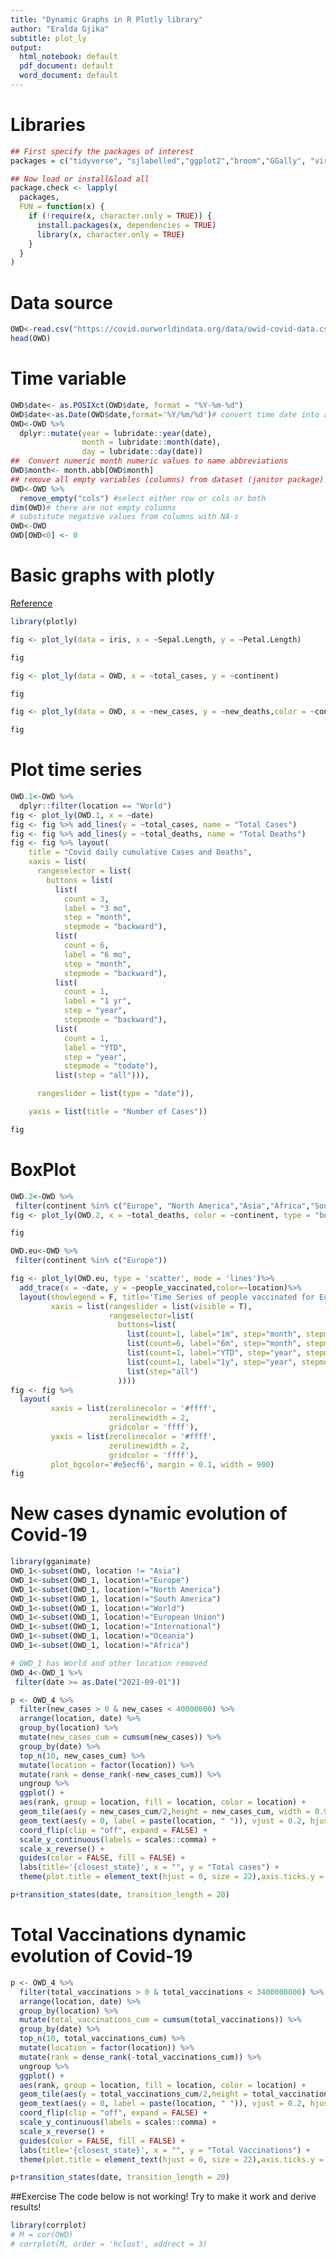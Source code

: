---
title: "Dynamic Graphs in R Plotly library"
author: "Eralda Gjika"
subtitle: plot_ly
output:
  html_notebook: default
  pdf_document: default
  word_document: default
---

# Libraries
```{r}
## First specify the packages of interest
packages = c("tidyverse", "sjlabelled","ggplot2","broom","GGally", "viridis", "janitor","lubridate","forecast","fpp3","quantmod","fpp2","ggthemes","hrbrthemes","correlation","see","ggraph","plotly","dplyr", "gganimate")

## Now load or install&load all
package.check <- lapply(
  packages,
  FUN = function(x) {
    if (!require(x, character.only = TRUE)) {
      install.packages(x, dependencies = TRUE)
      library(x, character.only = TRUE)
    }
  }
)
```

# Data source
```{r}
OWD<-read.csv("https://covid.ourworldindata.org/data/owid-covid-data.csv")
head(OWD)
```
# Time variable
```{r}
OWD$date<- as.POSIXct(OWD$date, format = "%Y-%m-%d")
OWD$date<-as.Date(OWD$date,format='%Y/%m/%d')# convert time date into a date variable
OWD<-OWD %>%
  dplyr::mutate(year = lubridate::year(date), 
                month = lubridate::month(date), 
                day = lubridate::day(date))
##  Convert numeric month numeric values to name abbreviations
OWD$month<- month.abb[OWD$month] 
## remove all empty variables (columns) from dataset (janitor package)
OWD<-OWD %>%
  remove_empty("cols") #select either row or cols or both
dim(OWD)# there are not empty columns
# substitute negative values from columns with NA-s
OWD<-OWD
OWD[OWD<0] <- 0 

```
# Basic graphs with plotly
[Reference](https://plotly.com/r/line-and-scatter/#basic-scatter-plot)
```{r}
library(plotly)

fig <- plot_ly(data = iris, x = ~Sepal.Length, y = ~Petal.Length)

fig
```

```{r}

fig <- plot_ly(data = OWD, x = ~total_cases, y = ~continent)

fig
```

```{r}

fig <- plot_ly(data = OWD, x = ~new_cases, y = ~new_deaths,color = ~continent)

fig
```


# Plot time series
```{r}
OWD.1<-OWD %>%
  dplyr::filter(location == "World")
fig <- plot_ly(OWD.1, x = ~date)
fig <- fig %>% add_lines(y = ~total_cases, name = "Total Cases")
fig <- fig %>% add_lines(y = ~total_deaths, name = "Total Deaths")
fig <- fig %>% layout(
    title = "Covid daily cumulative Cases and Deaths",
    xaxis = list(
      rangeselector = list(
        buttons = list(
          list(
            count = 3,
            label = "3 mo",
            step = "month",
            stepmode = "backward"),
          list(
            count = 6,
            label = "6 mo",
            step = "month",
            stepmode = "backward"),
          list(
            count = 1,
            label = "1 yr",
            step = "year",
            stepmode = "backward"),
          list(
            count = 1,
            label = "YTD",
            step = "year",
            stepmode = "todate"),
          list(step = "all"))),

      rangeslider = list(type = "date")),

    yaxis = list(title = "Number of Cases"))

fig
```

# BoxPlot
```{r}
OWD.2<-OWD %>%
 filter(continent %in% c("Europe", "North America","Asia","Africa","South America","Oceania"))
fig <- plot_ly(OWD.2, x = ~total_deaths, color = ~continent, type = "box")

fig
```

```{r}
OWD.eu<-OWD %>%
 filter(continent %in% c("Europe"))

fig <- plot_ly(OWD.eu, type = 'scatter', mode = 'lines')%>%
  add_trace(x = ~date, y = ~people_vaccinated,color=~location)%>%
  layout(showlegend = F, title='Time Series of people vaccinated for Europe',
         xaxis = list(rangeslider = list(visible = T),
                      rangeselector=list(
                        buttons=list(
                          list(count=1, label="1m", step="month", stepmode="backward"),
                          list(count=6, label="6m", step="month", stepmode="backward"),
                          list(count=1, label="YTD", step="year", stepmode="todate"),
                          list(count=1, label="1y", step="year", stepmode="backward"),
                          list(step="all")
                        ))))
fig <- fig %>%
  layout(
         xaxis = list(zerolinecolor = '#ffff',
                      zerolinewidth = 2,
                      gridcolor = 'ffff'),
         yaxis = list(zerolinecolor = '#ffff',
                      zerolinewidth = 2,
                      gridcolor = 'ffff'),
         plot_bgcolor='#e5ecf6', margin = 0.1, width = 900)
fig
```
# New cases dynamic evolution of Covid-19
```{r}
library(gganimate)
OWD_1<-subset(OWD, location != "Asia")
OWD_1<-subset(OWD_1, location!="Europe")
OWD_1<-subset(OWD_1, location!="North America")
OWD_1<-subset(OWD_1, location!="South America")
OWD_1<-subset(OWD_1, location!="World")
OWD_1<-subset(OWD_1, location!="European Union")
OWD_1<-subset(OWD_1, location!="International")
OWD_1<-subset(OWD_1, location!="Oceania")
OWD_1<-subset(OWD_1, location!="Africa")

# OWD_1 has World and other location removed
OWD_4<-OWD_1 %>%
 filter(date >= as.Date("2021-09-01"))

p <- OWD_4 %>%
  filter(new_cases > 0 & new_cases < 40000000) %>%
  arrange(location, date) %>%
  group_by(location) %>%
  mutate(new_cases_cum = cumsum(new_cases)) %>%
  group_by(date) %>%
  top_n(10, new_cases_cum) %>%
  mutate(location = factor(location)) %>%
  mutate(rank = dense_rank(-new_cases_cum)) %>%
  ungroup %>%
  ggplot() + 
  aes(rank, group = location, fill = location, color = location) +
  geom_tile(aes(y = new_cases_cum/2,height = new_cases_cum, width = 0.9), alpha = 0.8, color = NA) + 
  geom_text(aes(y = 0, label = paste(location, " ")), vjust = 0.2, hjust = 1) +
  coord_flip(clip = "off", expand = FALSE) +
  scale_y_continuous(labels = scales::comma) +
  scale_x_reverse() +
  guides(color = FALSE, fill = FALSE) +
  labs(title='{closest_state}', x = "", y = "Total cases") +
  theme(plot.title = element_text(hjust = 0, size = 22),axis.ticks.y = element_blank(),axis.text.y  = element_blank(),plot.margin = margin(1,1,1,4, "cm"))

p+transition_states(date, transition_length = 20)
```
# Total Vaccinations dynamic evolution of Covid-19
```{r}
p <- OWD_4 %>%
  filter(total_vaccinations > 0 & total_vaccinations < 3400000000) %>%
  arrange(location, date) %>%
  group_by(location) %>%
  mutate(total_vaccinations_cum = cumsum(total_vaccinations)) %>%
  group_by(date) %>%
  top_n(10, total_vaccinations_cum) %>%
  mutate(location = factor(location)) %>%
  mutate(rank = dense_rank(-total_vaccinations_cum)) %>%
  ungroup %>%
  ggplot() + 
  aes(rank, group = location, fill = location, color = location) +
  geom_tile(aes(y = total_vaccinations_cum/2,height = total_vaccinations_cum, width = 0.9), alpha = 0.8, color = NA) + 
  geom_text(aes(y = 0, label = paste(location, " ")), vjust = 0.2, hjust = 1) +
  coord_flip(clip = "off", expand = FALSE) +
  scale_y_continuous(labels = scales::comma) +
  scale_x_reverse() +
  guides(color = FALSE, fill = FALSE) +
  labs(title='{closest_state}', x = "", y = "Total Vaccinations") +
  theme(plot.title = element_text(hjust = 0, size = 22),axis.ticks.y = element_blank(),axis.text.y  = element_blank(),plot.margin = margin(1,1,1,4, "cm"))

p+transition_states(date, transition_length = 20)
```
##Exercise
The code below is not working! Try to make it work and derive results!

```{r}
library(corrplot)
# M = cor(OWD)
# corrplot(M, order = 'hclust', addrect = 3)
```

